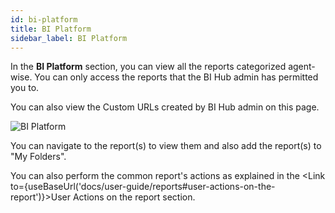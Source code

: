 ---
id: bi-platform
title: BI Platform
sidebar_label: BI Platform
---

In the **BI Platform** section, you can view all the reports categorized agent-wise.
You can only access the reports that the BI Hub admin has permitted you to.

You can also view the Custom URLs created by BI Hub admin on this page.

  <div class="center">
    <Zoom>
      <img alt="BI Platform" src={useBaseUrl('doc-images/user-guide/bi1.png')}/>
    </Zoom>
  </div>

You can navigate to the report(s) to view them and also add the report(s) to "My Folders".

You can also perform the common report's actions as explained in the <Link to={useBaseUrl('docs/user-guide/reports#user-actions-on-the-report')}>User Actions on the report</Link> section.
  